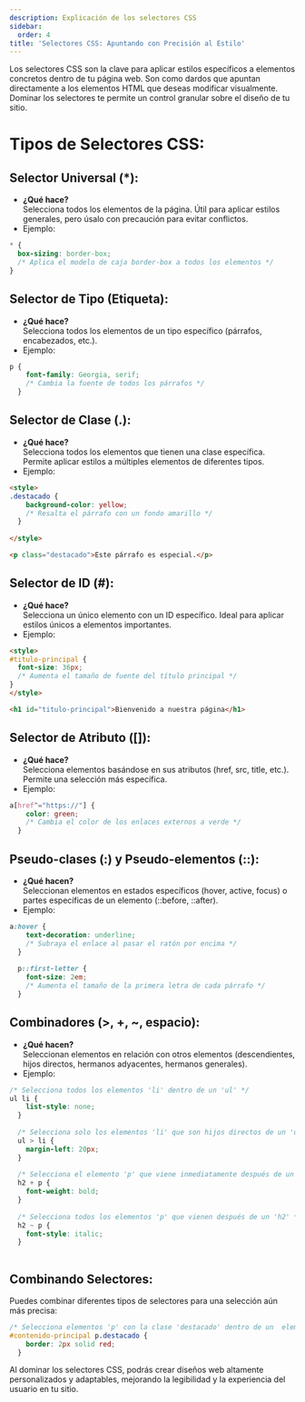 ```yaml
---
description: Explicación de los selectores CSS
sidebar:
  order: 4
title: 'Selectores CSS: Apuntando con Precisión al Estilo'
---
```


Los selectores CSS son la clave para aplicar estilos específicos a elementos concretos dentro de tu página web. Son como dardos que apuntan directamente a los elementos HTML que deseas modificar visualmente. Dominar los selectores te permite un control granular sobre el diseño de tu sitio.

# Tipos de Selectores CSS:

## Selector Universal (*):

- **¿Qué hace?**  
   Selecciona todos los elementos de la página. Útil para aplicar estilos generales, pero úsalo con precaución para evitar conflictos.
- Ejemplo:

```css {"id":"01J3P1PBP7XTJHKHGCNSQ9J7YM"}
* {
  box-sizing: border-box; 
  /* Aplica el modelo de caja border-box a todos los elementos */
}

```

## Selector de Tipo (Etiqueta):

- **¿Qué hace?**  
   Selecciona todos los elementos de un tipo específico (párrafos, encabezados, etc.).
- Ejemplo:

```css {"id":"01J3P1VJ8XZCRRFQWNXMP9VXVW"}
p {
    font-family: Georgia, serif; 
    /* Cambia la fuente de todos los párrafos */
  }

```

## Selector de Clase (.):

- **¿Qué hace?**  
   Selecciona todos los elementos que tienen una clase específica. Permite aplicar estilos a múltiples elementos de diferentes tipos.
- Ejemplo:

```html {"id":"01J3P1X8AZ9TNEMRPBESWKZ288"}
<style>
.destacado {
    background-color: yellow; 
    /* Resalta el párrafo con un fondo amarillo */
  }
  
</style>

<p class="destacado">Este párrafo es especial.</p>

```

## Selector de ID (#):

- **¿Qué hace?**  
   Selecciona un único elemento con un ID específico. Ideal para aplicar estilos únicos a elementos importantes.
- Ejemplo:

```html {"id":"01J3P2VRQ0BR1THAR462P8SWJS"}
<style>
#titulo-principal {
  font-size: 36px; 
  /* Aumenta el tamaño de fuente del título principal */
}
</style>

<h1 id="titulo-principal">Bienvenido a nuestra página</h1>

```

## Selector de Atributo ([]):

- **¿Qué hace?**  
   Selecciona elementos basándose en sus atributos (href, src, title, etc.). Permite una selección más específica.
- Ejemplo:

```css {"id":"01J3P2VRQ1RD3WX1GYSZ8HSEV8"}
a[href^="https://"] {
    color: green;
    /* Cambia el color de los enlaces externos a verde */
  }  

```

## Pseudo-clases (:) y Pseudo-elementos (::):

- **¿Qué hacen?**  
   Seleccionan elementos en estados específicos (hover, active, focus) o partes específicas de un elemento (::before, ::after).
- Ejemplo:

```css {"id":"01J3P2X8366R791YE26P34RY0C"}
a:hover {
    text-decoration: underline; 
    /* Subraya el enlace al pasar el ratón por encima */
  }
  
  p::first-letter {
    font-size: 2em; 
    /* Aumenta el tamaño de la primera letra de cada párrafo */
  }  

```

## Combinadores (>, +, ~, espacio):

- **¿Qué hacen?**  
   Seleccionan elementos en relación con otros elementos (descendientes, hijos directos, hermanos adyacentes, hermanos generales).
- Ejemplo:

```css {"id":"01J3P2YNYZ10PTFNB56SVD8ZD4"}
/* Selecciona todos los elementos 'li' dentro de un 'ul' */
ul li { 
    list-style: none;
  }
  
  /* Selecciona solo los elementos 'li' que son hijos directos de un 'ul' */
  ul > li { 
    margin-left: 20px;
  }
  
  /* Selecciona el elemento 'p' que viene inmediatamente después de un 'h2' */
  h2 + p { 
    font-weight: bold;
  }
  
  /* Selecciona todos los elementos 'p' que vienen después de un 'h2' */
  h2 ~ p {
    font-style: italic;
  }
  

```

## Combinando Selectores:

Puedes combinar diferentes tipos de selectores para una selección aún más precisa:

```css {"id":"01J3P2YQ9PR7566KG81V338451"}
/* Selecciona elementos 'p' con la clase 'destacado' dentro de un  elemento con el ID 'contenido-principal' */
#contenido-principal p.destacado {
    border: 2px solid red;
  }
```

Al dominar los selectores CSS, podrás crear diseños web altamente personalizados y adaptables, mejorando la legibilidad y la experiencia del usuario en tu sitio.